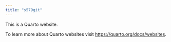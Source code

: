 ```yaml
---
title: "s579git"
---
```


This is a Quarto website.

To learn more about Quarto websites visit <https://quarto.org/docs/websites>.
